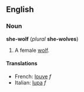 ==English==
===Noun===
'''she-wolf''' (''plural'' '''she-wolves''')

#A female [[wolf]].

====Translations====
*French: [[louve]] ''f''
*Italian: [[lupa]] ''f''